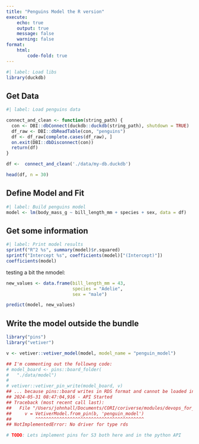 ```yaml
---
title: "Penguins Model the R version"
execute:
    echo: true
    output: true
    message: false
    warning: false
format:
    html:
        code-fold: true
---
```


```r
#| label: Load libs
library(duckdb)
```

## Get Data

```r
#| label: Load penguins data

connect_and_clean <- function(string_path) {
  con <- DBI::dbConnect(duckdb::duckdb(string_path), shutdown = TRUE)
  df_raw <- DBI::dbReadTable(con, "penguins")
  df <- df_raw[complete.cases(df_raw), ]
  on.exit(DBI::dbDisconnect(con)) 
  return(df)
}

df <-  connect_and_clean('./data/my-db.duckdb')

head(df, n = 30)
```

## Define Model and Fit

```r
#| label: Build penguins model
model <- lm(body_mass_g ~ bill_length_mm + species + sex, data = df)
```

## Get some information


```r
#| label: Print model results
sprintf("R^2 %s", summary(model)$r.squared)
sprintf("Intercept %s", coefficients(model)["(Intercept)"])
coefficients(model)
```


testing a bit the nmodel: 

```r
new_values <- data.frame(bill_length_mm = 43,
                         species = "Adelie", 
                         sex = "male")

predict(model, new_values)
```

## Write the model outside the bundle

```r
library("pins")
library("vetiver")

v <- vetiver::vetiver_model(model, model_name = "penguin_model")

## I'm commenting out the followng code:
# model_board <- pins::board_folder(
#   "./data/model")
#
# vetiver::vetiver_pin_write(model_board, v)
## ... because pins::board writes in RDS format and cannot be loaded into the python api:
## 2024-05-31 08:47:04,916 - API Started
## Traceback (most recent call last):
##   File "/Users/johnhall/Documents/CORI/coriverse/modules/devops_for_data_science/do4ds_project/api.py", line 21, in <module>
##     v = VetiverModel.from_pin(b, 'penguin_model')
##         ^^^^^^^^^^^^^^^^^^^^^^^^^^^^^^^^^^^^^^^^^
## NotImplementedError: No driver for type rds

# TODO: Lets implement pins for S3 both here and in the python API

```



